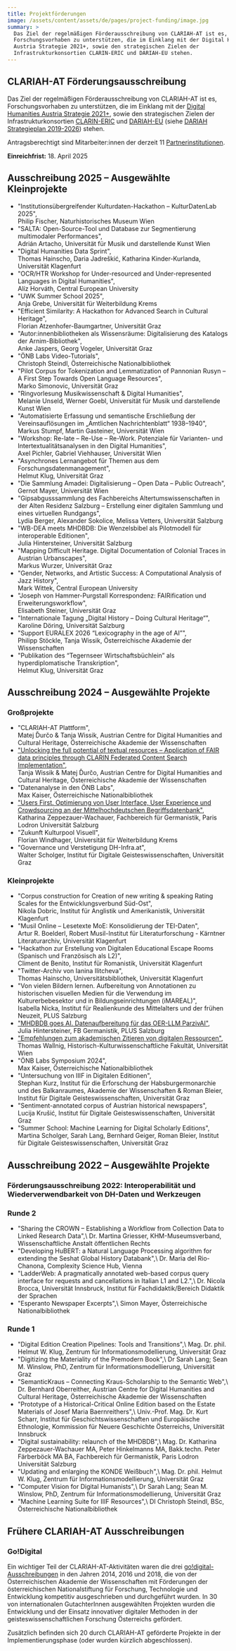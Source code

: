 ```yaml
---
title: Projektförderungen
image: /assets/content/assets/de/pages/project-funding/image.jpg
summary: >
  Das Ziel der regelmäßigen Förderausschreibung von CLARIAH-AT ist es,
  Forschungsvorhaben zu unterstützen, die im Einklang mit der Digital Humanities
  Austria Strategie 2021+, sowie den strategischen Zielen der
  Infrastrukturkonsortien CLARIN-ERIC und DARIAH-EU stehen.
---
```

## CLARIAH-AT Förderungsausschreibung

Das Ziel der regelmäßigen Förderausschreibung von CLARIAH-AT ist es, Forschungsvorhaben zu unterstützen, die im Einklang mit der [Digital Humanities Austria Strategie 2021+](https://gams.uni-graz.at/o:clariah.dha-strategie-2021), sowie den strategischen Zielen der Infrastrukturkonsortien [CLARIN-ERIC](https://www.clarin.eu/) und [DARIAH-EU](https://www.dariah.eu/) (siehe [DARIAH Strategieplan 2019-2026](https://www.dariah.eu/wp-content/uploads/2019/08/Strategic-Plan_2019-2026.pdf)) stehen.

Antragsberechtigt sind Mitarbeiter:innen der derzeit 11 [Partnerinstitutionen](https://clariah.at/de/about-clariah-at/).

**Einreichfrist:** 18. April 2025

## Ausschreibung 2025 – Ausgewählte Kleinprojekte

* "Institutionsübergreifender Kulturdaten-Hackathon – KulturDatenLab 2025", \
  Philip Fischer, Naturhistorisches Museum Wien
* "SALTA: Open-Source-Tool und Database zur Segmentierung multimodaler Performances", \
  Adrián Artacho, Universität für Musik und darstellende Kunst Wien
* "Digital Humanities Data Sprint",\
  Thomas Hainscho, Daria Jadreškić, Katharina Kinder-Kurlanda, Universität Klagenfurt
* "OCR/HTR Workshop for Under-resourced and Under-represented Languages in Digital Humanities", \
  Alíz Horváth, Central European University
* "UWK Summer School 2025",\
  Anja Grebe, Universität für Weiterbildung Krems
* "Efficient Similarity: A Hackathon for Advanced Search in Cultural Heritage",\
  Florian Atzenhofer-Baumgartner, Universität Graz
* "Autor:innenbibliotheken als Wissensräume: Digitalisierung des Katalogs der Arnim-Bibliothek", \
  Anke Jaspers, Georg Vogeler, Universität Graz
* "ÖNB Labs Video-Tutorials",\
  Christoph Steindl, Österreichische Nationalbibliothek
* "Pilot Corpus for Tokenization and Lemmatization of Pannonian Rusyn – A First Step Towards Open Language Resources",\
  Marko Simonovic, Universität Graz
* "Ringvorlesung Musikwissenschaft & Digital Humanities",\
  Melanie Unseld, Werner Goebl, Universität für Musik und darstellende Kunst Wien
* "Automatisierte Erfassung und semantische Erschließung der Vereinsauflösungen im „Amtlichen Nachrichtenblatt“ 1938–1940",\
  Markus Stumpf, Martin Gasteiner, Universität Wien
* "Workshop: Re-late – Re-Use – Re-Work. Potenziale für Varianten- und Intertextualitätsanalysen in den Digital Humanities",\
  Axel Pichler, Gabriel Viehhauser, Universität Wien
* "Asynchrones Lernangebot für Themen aus dem Forschungsdatenmanagement",\
  Helmut Klug, Universität Graz
* "Die Sammlung Amadei: Digitalisierung – Open Data – Public Outreach",\
  Gernot Mayer, Universität Wien
* "Gipsabgusssammlung des Fachbereichs Altertumswissenschaften in der Alten Residenz Salzburg – Erstellung einer digitalen Sammlung und eines virtuellen Rundgangs",\
  Lydia Berger, Alexander Sokolice, Melissa Vetters, Universität Salzburg
* "WB-DEA meets MHDBDB: Die Wenzelsbibel als Pilotmodell für interoperable
  Editionen",\
  Julia Hintersteiner, Universität Salzburg
* "Mapping Difficult Heritage. Digital Documentation of Colonial Traces in Austrian Urbanscapes",\
  Markus Wurzer, Universität Graz
* "Gender, Networks, and Artistic Success: A Computational Analysis of Jazz History",\
  Mark Wittek, Central European University
* "Joseph von Hammer-Purgstall Korrespondenz: FAIRification und Erweiterungsworkflow",\
  Elisabeth Steiner, Universität Graz
* "Internationale Tagung „Digital History – Doing Cultural Heritage“",\
  Karoline Döring, Universität Salzburg
* "Support EURALEX 2026 “Lexicography in the age of AI”",\
  Philipp Stöckle, Tanja Wissik, Österreichische Akademie der Wissenschaften
* "Publikation des “Tegernseer Wirtschaftsbüchlein” als hyperdiplomatische Transkription",\
  Helmut Klug, Universität Graz

## Ausschreibung 2024 – Ausgewählte Projekte

### Großprojekte

* "CLARIAH-AT Plattform",\
  Matej Ďurčo & Tanja Wissik, Austrian Centre for Digital Humanities and Cultural Heritage, Österreichische Akademie der Wissenschaften
* ["Unlocking the full potential of textual resources – Application of FAIR data principles through CLARIN Federated Content Search Implementation"](/projects/clarin-fcs-implementation/),\
  Tanja Wissik & Matej Ďurčo, Austrian Centre for Digital Humanities and Cultural Heritage, Österreichische Akademie der Wissenschaften
* "Datenanalyse in den ÖNB Labs",\
  Max Kaiser, Österreichische Nationalbibliothek
* ["Users First. Optimierung von User Interface, User Experience und Crowdsourcing an der Mittelhochdeutschen Begriffsdatenbank"](users-first-optimierung-von-user-interface-user-experience-und-crowdsourcing-an-der-mittelhochdeutschen-begriffsdatenbank/),\
  Katharina Zeppezauer-Wachauer, Fachbereich für Germanistik, Paris Lodron Universität Salzburg
* "Zukunft Kulturpool Visuell", \
  Florian Windhager, Universität für Weiterbildung Krems
* "Governance und Verstetigung DH-Infra.at",\
  Walter Scholger, Institut für Digitale Geisteswissenschaften, Universität Graz

### Kleinprojekte

* "Corpus construction for Creation of new writing & speaking Rating Scales for the Entwicklungsverbund Süd-Ost",\
  Nikola Dobric, Institut für Anglistik und Amerikanistik, Universität Klagenfurt
* "Musil Online – Lesetexte MoE: Konsolidierung der TEI-Daten",\
  Artur R. Boelderl, Robert Musil-Institut für Literaturforschung - Kärntner Literaturarchiv, Universität Klagenfurt
* "Hackathon zur Erstellung von Digitalen Educational Escape Rooms (Spanisch und Französisch als L2)",\
  Climent de Benito, Institut für Romanistik, Universität Klagenfurt
* "Twitter-Archiv von Ianina Ilitcheva",\
  Thomas Hainscho, Universitätsbibliothek, Universität Klagenfurt
* "Von vielen Bildern lernen. Aufbereitung von Annotationen zu historischen visuellen Medien für die Verwendung im Kulturerbebesektor und in Bildungseinrichtungen (iMAREAL)", \
  Isabella Nicka, Institut für Realienkunde des Mittelalters und der frühen Neuzeit, PLUS Salzburg
* ["MHDBDB goes AI. Datenaufbereitung für das OER-LLM ParzivAI"](/projects/mhdbdb-goes-ai/), \
  Julia Hintersteiner, FB Germanistik, PLUS Salzburg
* ["Empfehlungen zum akademischen Zitieren von digitalen Ressourcen"](/projects/recommendations-for-the-academic-citation-of-digital-resources/), \
  Thomas Wallnig, Historisch-Kulturwissenschaftliche Fakultät, Universität Wien
* "ÖNB Labs Symposium 2024", \
  Max Kaiser, Österreichische Nationalbibliothek
* "Untersuchung von IIIF in Digitalen Editionen",\
  Stephan Kurz, Institut für die Erforschung der Habsburgermonarchie und des Balkanraumes, Akademie der Wissenschaften & Roman Bleier, Institut für Digitale Geisteswissenschaften, Universität Graz
* "Sentiment-annotated corpus of Austrian historical newspapers", \
  Lucija Krušić, Institut für Digitale Geisteswissenschaften, Universität Graz
* "Summer School: Machine Learning for Digital Scholarly Editions",\
  Martina Scholger, Sarah Lang, Bernhard Geiger, Roman Bleier, Institut für Digitale Geisteswissenschaften, Universität Graz

## Ausschreibung 2022 – Ausgewählte Projekte

### **Förderungsausschreibung 2022: Interoperabilität und Wiederverwendbarkeit von DH-Daten und Werkzeugen**

### Runde 2

* <Link link={{"discriminant":"projects","value":"sharing-crown-establishing-workflow-collection-data-linked-research-data"}}>"Sharing the CROWN – Establishing a Workflow from Collection Data to Linked Research Data"</Link>,\
  Dr. Martina Griesser, KHM-Museumsverband, Wissenschaftliche Anstalt öffentlichen Rechts
* <Link link={{"discriminant":"projects","value":"developing-hubert-nlp-algorithm-extending-seshat-global-history-databank"}}>"Developing HuBERT: a Natural Language Processing algorithm for extending the Seshat Global History Databank"</Link>,\
  Dr. Maria del Rio-Chanona, Complexity Science Hub, Vienna
* <Link link={{"discriminant":"projects","value":"ladderweb-pragmatically-annotated-web-based-corpus-query-interface-requests-and-cancellations"}}>"LadderWeb: A pragmatically annotated web-based corpus query interface for requests and cancellations in Italian L1 and L2."</Link>,\
  Dr. Nicola Brocca, Universität Innsbruck, Institut für Fachdidaktik/Bereich Didaktik der Sprachen
* <Link link={{"discriminant":"projects","value":"esperanto-newspaper-excerpts"}}>"Esperanto Newspaper Excerpts"</Link>,\
  Simon Mayer, Österreichische Nationalbibliothek

### Runde 1

* <Link link={{"discriminant":"projects","value":"digital-edition-creation-pipelines-tools-and-transitions"}}>"Digital Edition Creation Pipelines: Tools and Transitions"</Link>,\
  Mag. Dr. phil. Helmut W. Klug, Zentrum für Informationsmodellierung, Universität Graz
* <Link link={{"discriminant":"projects","value":"digitizing-materiality-premodern-book"}}>"Digitizing the Materiality of the Premodern Book"</Link>,\
  Dr Sarah Lang; Sean M. Winslow, PhD, Zentrum für Informationsmodellierung, Universität Graz
* <Link link={{"discriminant":"projects","value":"semantickraus-connecting-kraus-scholarship-semantic-web"}}>"SemanticKraus – Connecting Kraus-Scholarship to the Semantic Web"</Link>,\
  Dr. Bernhard Oberreither, Austrian Centre for Digital Humanities and Cultural Heritage, Österreichische Akademie der Wissenschaften
* <Link link={{"discriminant":"projects","value":"prototype-historical-critical-online-edition-based-estate-materials-josef-maria-baernreither"}}>"Prototype of a Historical-Critical Online Edition based on the Estate Materials of Josef Maria Baernreithers"</Link>,\
  Univ.-Prof. Mag. Dr. Kurt Scharr, Institut für Geschichtswissenschaften und Europäische Ethnologie, Kommission für Neuere Geschichte Österreichs, Universität Innsbruck
* <Link link={{"discriminant":"projects","value":"digital-sustainability-relaunch-mhdbdb"}}>"Digital sustainability: relaunch of the MHDBDB"</Link>,\
  Mag. Dr. Katharina Zeppezauer-Wachauer MA, Peter Hinkelmanns MA, Bakk.techn. Peter Färberböck MA BA, Fachbereich für Germanistik, Paris Lodron Universität Salzburg
* <Link link={{"discriminant":"projects","value":"digital-edition-white-paper-update"}}>"Updating and enlarging the KONDE Weißbuch"</Link>,\
  Mag. Dr. phil. Helmut W. Klug, Zentrum für Informationsmodellierung, Universität Graz
* <Link link={{"discriminant":"projects","value":"computer-vision-digital-humanists"}}>"Computer Vision for Digital Humanists"</Link>,\
  Dr Sarah Lang; Sean M. Winslow, PhD, Zentrum für Informationsmodellierung, Universität Graz
* <Link link={{"discriminant":"projects","value":"machine-learning-suite-iiif-resources"}}>"Machine Learning Suite for IIIF Resources"</Link>,\
  DI Christoph Steindl, BSc, Österreichische Nationalbibliothek

## Frühere CLARIAH-AT Ausschreibungen

### Go!Digital

Ein wichtiger Teil der CLARIAH-AT-Aktivitäten waren die drei [go!digital-Ausschreibungen](https://www.oeaw.ac.at/foerderungen/godigital) in den Jahren 2014, 2016 und 2018, die von der Österreichischen Akademie der Wissenschaften mit Förderungen der österreichischen Nationalstiftung für Forschung, Technologie und Entwicklung kompetitiv ausgeschrieben und durchgeführt wurden. In 30 von internationalen GutachterInnen ausgewählten Projekten wurden die Entwicklung und der Einsatz innovativer digitaler Methoden in der geisteswissenschaftlichen Forschung Österreichs gefördert.

Zusätzlich befinden sich 20 durch CLARIAH-AT geförderte Projekte in der Implementierungsphase (oder wurden kürzlich abgeschlossen).

